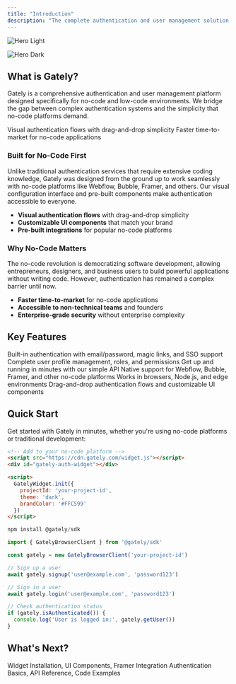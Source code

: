 ```yaml
---
title: "Introduction"
description: "The complete authentication and user management solution built for no-code platforms and modern web applications"
---
```


<img
  className="block dark:hidden"
  src="/images/hero-light.svg"
  alt="Hero Light"
/>

<img
  className="hidden dark:block"
  src="/images/hero-dark.svg"
  alt="Hero Dark"
/>

## What is Gately?

Gately is a comprehensive authentication and user management platform designed specifically for no-code and low-code environments. We bridge the gap between complex authentication systems and the simplicity that no-code platforms demand.

<CardGroup cols={2}>
  <Card title="Built for No-Code First" icon="sparkles" href="#no-code-first">
    Visual authentication flows with drag-and-drop simplicity
  </Card>
  <Card title="Why No-Code Matters" icon="rocket" href="#why-no-code">
    Faster time-to-market for no-code applications
  </Card>
</CardGroup>

### Built for No-Code First

Unlike traditional authentication services that require extensive coding knowledge, Gately was designed from the ground up to work seamlessly with no-code platforms like Webflow, Bubble, Framer, and others. Our visual configuration interface and pre-built components make authentication accessible to everyone.

- **Visual authentication flows** with drag-and-drop simplicity
- **Customizable UI components** that match your brand
- **Pre-built integrations** for popular no-code platforms

### Why No-Code Matters

The no-code revolution is democratizing software development, allowing entrepreneurs, designers, and business users to build powerful applications without writing code. However, authentication has remained a complex barrier until now.

- **Faster time-to-market** for no-code applications
- **Accessible to non-technical teams** and founders
- **Enterprise-grade security** without enterprise complexity

## Key Features

<CardGroup cols={2}>
  <Card title="Secure Authentication" icon="shield">
    Built-in authentication with email/password, magic links, and SSO support
  </Card>
  <Card title="User Management" icon="users">
    Complete user profile management, roles, and permissions
  </Card>
  <Card title="Fast Integration" icon="zap">
    Get up and running in minutes with our simple API
  </Card>
  <Card title="No-Code Integration" icon="code">
    Native support for Webflow, Bubble, Framer, and other no-code platforms
  </Card>
  <Card title="Universal" icon="globe">
    Works in browsers, Node.js, and edge environments
  </Card>
  <Card title="Visual Builder" icon="palette">
    Drag-and-drop authentication flows and customizable UI components
  </Card>
</CardGroup>

## Quick Start

Get started with Gately in minutes, whether you're using no-code platforms or traditional development:

<CodeGroup>

```html No-Code Platforms
<!-- Add to your no-code platform -->
<script src="https://cdn.gately.com/widget.js"></script>
<div id="gately-auth-widget"></div>

<script>
  GatelyWidget.init({
    projectId: 'your-project-id',
    theme: 'dark',
    brandColor: '#FFC599'
  })
</script>
```


```javascript Developers
npm install @gately/sdk

import { GatelyBrowserClient } from '@gately/sdk'

const gately = new GatelyBrowserClient('your-project-id')

// Sign up a user
await gately.signup('user@example.com', 'password123')

// Sign in a user
await gately.login('user@example.com', 'password123')

// Check authentication status
if (gately.isAuthenticated()) {
  console.log('User is logged in:', gately.getUser())
}
```

</CodeGroup>

## What's Next?

<CardGroup cols={2}>
  <Card title="For No-Code Users" icon="mouse-pointer" href="/installation">
    Widget Installation, UI Components, Framer Integration
  </Card>
  <Card title="For Developers" icon="terminal" href="/authentication">
    Authentication Basics, API Reference, Code Examples
  </Card>
</CardGroup>
